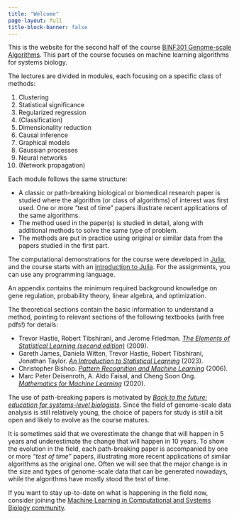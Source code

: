 ```yaml
---
title: "Welcome"
page-layout: full
title-block-banner: false
---
```

This is the website for the second half of the course [BINF301 Genome-scale Algorithms][1]. This part of the course focuses on machine learning algorithms for systems biology.



The lectures are divided in modules, each focusing on a specific class of methods:

1. Clustering
2. Statistical significance
3. Regularized regression
4. (Classification)
5. Dimensionality reduction
6. Causal inference
7. Graphical models
8. Gaussian processes
9. Neural networks
10. (Network propagation)

Each module follows the same structure:

- A classic or path-breaking biological or biomedical research paper is studied where the algorithm (or class of algorithms) of interest was first used. One or more "test of time" papers illustrate recent applications of the same algorithms.
- The method used in the paper(s) is studied in detail, along with additional methods to solve the same type of problem. 
- The methods are put in practice using original or similar data from the papers studied in the first part. 

The computational demonstrations for the course were developed in [Julia][2], and the course starts with an [introduction to Julia](julia-intro.qmd). For the assignments, you can use any programming language.

An appendix contains the minimum required background knowledge on gene regulation, probability theory, linear algebra, and optimization.

The theoretical sections contain the basic information to understand a method, pointing to relevant sections of the following textbooks (with free pdfs!) for details:

- Trevor Hastie, Robert Tibshirani, and Jerome Friedman. [*The Elements of Statistical Learning (second edition)*](https://hastie.su.domains/ElemStatLearn/) (2009).
- Gareth James, Daniela Witten, Trevor Hastie, Robert Tibshirani, Jonathan Taylor. [*An Introduction to Statistical Learning*](https://www.statlearning.com/) (2023).
- Christopher Bishop. [*Pattern Recognition and Machine Learning*](https://www.microsoft.com/en-us/research/publication/pattern-recognition-machine-learning/) (2006).
- Marc Peter Deisenroth, A. Aldo Faisal, and Cheng Soon Ong. [*Mathematics for Machine Learning*](https://mml-book.github.io/) (2020).

The use of path-breaking papers is motivated by [*Back to the future: education for systems-level biologists*](https://pubmed.ncbi.nlm.nih.gov/16990789/). Since the field of genome-scale data analysis is still relatively young, the choice of papers for study is still a bit open and likely to evolve as the course matures.

It is sometimes said that we overestimate the change that will happen in 5 years and underestimate the change that will happen in 10 years. To show the evolution in the field, each path-breaking paper is accompanied by one or more *"test of time"* papers, illustrating more recent applications of similar algorithms as the original one. Often we will see that the major change is in the size and types of genome-scale data that can be generated nowadays, while the algorithms have mostly stood the test of time.

If you want to stay up-to-date on what is happening in the field now, consider joining the [Machine Learning in Computational and Systems Biology community](http://cosi.iscb.org/wiki/MLCSB:Home).

[1]: https://www4.uib.no/en/courses/BINF301
[2]: https://julialang.org/